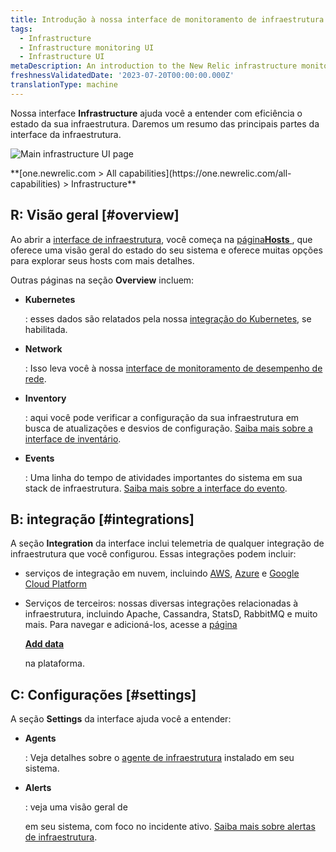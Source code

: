 ```yaml
---
title: Introdução à nossa interface de monitoramento de infraestrutura
tags:
  - Infrastructure
  - Infrastructure monitoring UI
  - Infrastructure UI
metaDescription: An introduction to the New Relic infrastructure monitoring UI pages.
freshnessValidatedDate: '2023-07-20T00:00:00.000Z'
translationType: machine
---
```



Nossa interface <DNT>**Infrastructure**</DNT> ajuda você a entender com eficiência o estado da sua infraestrutura. Daremos um resumo das principais partes da interface da infraestrutura.

<img
  title="Main infrastructure UI page"
  alt="Main infrastructure UI page"
  src={infrastructureMainUi}
/>

<figcaption>
  <DNT>
    **[one.newrelic.com > All capabilities](https://one.newrelic.com/all-capabilities) > Infrastructure**
  </DNT>
</figcaption>

## R: Visão geral [#overview]

Ao abrir a [interface de infraestrutura](https://one.newrelic.com/infra/infrastructure/hosts), você começa na [página<DNT>**Hosts**</DNT> ](/docs/infrastructure/infrastructure-ui-pages/infra-hosts-ui-page), que oferece uma visão geral do estado do seu sistema e oferece muitas opções para explorar seus hosts com mais detalhes.

Outras páginas na seção <DNT>**Overview**</DNT> incluem:

* <DNT>**Kubernetes**</DNT>

  : esses dados são relatados pela nossa [integração do Kubernetes](/docs/kubernetes-pixie/kubernetes-integration/get-started/introduction-kubernetes-integration), se habilitada.

* <DNT>**Network**</DNT>

  : Isso leva você à nossa [interface de monitoramento de desempenho de rede](/docs/network-performance-monitoring/get-started/npm-introduction).

* <DNT>**Inventory**</DNT>

  : aqui você pode verificar a configuração da sua infraestrutura em busca de atualizações e desvios de configuração. [Saiba mais sobre a interface de inventário](/docs/infrastructure/infrastructure-ui-pages/infrastructure-inventory-page-search-your-entire-infrastructure).

* <DNT>**Events**</DNT>

  : Uma linha do tempo de atividades importantes do sistema em sua stack de infraestrutura. [Saiba mais sobre a interface do evento](/docs/infrastructure/infrastructure-ui-pages/infrastructure-events-page-live-feed-every-config-change).

## B: integração [#integrations]

A seção <DNT>**Integration**</DNT> da interface inclui telemetria de qualquer integração de infraestrutura que você configurou. Essas integrações podem incluir:

* serviços de integração em nuvem, incluindo [AWS](/docs/infrastructure/amazon-integrations/get-started/introduction-aws-integrations), [Azure](/docs/infrastructure/microsoft-azure-integrations/get-started/introduction-azure-monitoring-integrations) e [Google Cloud Platform](/docs/infrastructure/google-cloud-platform-integrations/get-started/introduction-google-cloud-platform-integrations)

* Serviços de terceiros: nossas diversas integrações relacionadas à infraestrutura, incluindo Apache, Cassandra, StatsD, RabbitMQ e muito mais. Para navegar e adicioná-los, acesse a [página](https://newrelic.com/instant-observability?category=infrastructure-and-os)

  <DNT>[**Add data**](https://newrelic.com/instant-observability?category=infrastructure-and-os)</DNT>

  [ ](https://newrelic.com/instant-observability?category=infrastructure-and-os)na plataforma.

## C: Configurações [#settings]

A seção <DNT>**Settings**</DNT> da interface ajuda você a entender:

* <DNT>**Agents**</DNT>

  : Veja detalhes sobre o [agente de infraestrutura](/docs/infrastructure/install-infrastructure-agent/get-started/install-infrastructure-agent) instalado em seu sistema.

* <DNT>**Alerts**</DNT>

  : veja uma visão geral de

  <InlinePopover type="alerts"/>

  em seu sistema, com foco no incidente ativo. [Saiba mais sobre alertas de infraestrutura](/docs/infrastructure/new-relic-infrastructure/infrastructure-alert-conditions/infrastructure-alerts-add-edit-or-view-host-alert-information).